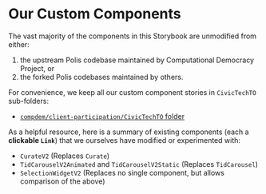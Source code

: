 
<Meta title="Our Components" />

# Our Custom Components

The vast majority of the components in this Storybook are unmodified from either:
1. the upstream Polis codebase maintained by Computational Democracy Project, or
2. the forked Polis codebases maintained by others.


For convenience, we keep all our custom component stories in `CivicTechTO` sub-folders:

- <a href="./?path=/story/compdem-client-participation-civictechto">`compdem/client-participation/CivicTechTO` folder</a>

As a helpful resource, here is a summary of existing components (each a **clickable `Link`**) that we ourselves have modified or experimented with:

- <LinkTo kind="compdem/client-participation/CivicTechTO/CurateV2" story="Interactive">`CurateV2`</LinkTo>
  (Replaces <LinkTo kind="compdem/client-participation/Curate" story="Interactive">`Curate`</LinkTo>)
- <LinkTo kind="compdem/client-participation/CivicTechTO/TidCarouselV2Animated" story="Interactive">`TidCarouselV2Animated`</LinkTo>
  and <LinkTo kind="compdem/client-participation/CivicTechTO/TidCarouselV2Static" story="Interactive">`TidCarouselV2Static`</LinkTo>
  (Replaces <LinkTo kind="compdem/client-participation/TidCarousel" story="Interactive">`TidCarousel`</LinkTo>)
- <LinkTo kind="compdem/client-participation/CivicTechTO/SelectionWidgetV2" story="Interactive">`SelectionWidgetV2`</LinkTo>
  (Replaces no single component, but allows comparison of the above)
